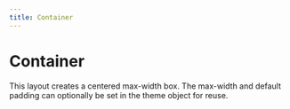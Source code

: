 ```yaml
---
title: Container
---
```



# Container

This layout creates a centered max-width box.
The max-width and default padding can optionally be set in the theme object for reuse.

<Editor component={Container} />


